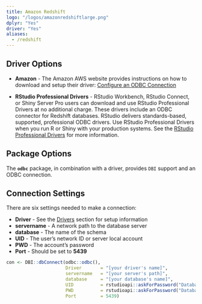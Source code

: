 ```yaml
---
title: Amazon Redshift
logo: "/logos/amazonredshiftlarge.png"
dplyr: "Yes"
driver: "Yes"
aliases:
  - /redshift
---
```



## Driver Options

- **Amazon** - The Amazon AWS website provides instructions on how to download and setup their driver: [Configure an ODBC Connection](http://docs.aws.amazon.com/redshift/latest/mgmt/configure-odbc-connection.html)

- **RStudio Professional Drivers** - RStudio Workbench, RStudio Connect, or Shiny Server Pro users can download and use RStudio Professional Drivers at no additional charge. These drivers include an ODBC connector for Redshift databases.  RStudio delivers standards-based, supported, professional ODBC drivers. Use RStudio Professional Drivers when you run R or Shiny with your production systems. See the [RStudio Professional Drivers](https://www.rstudio.com/products/drivers/) for more information. 

## Package Options

The **`odbc`** package, in combination with a driver, provides `DBI` support and an ODBC connection.

## Connection Settings

There are six settings needed to make a connection:

  - **Driver** - See the [Drivers](/drivers) section for setup information 
  - **servername** - A network path to the database server
  - **database** - The name of the schema
  - **UID** - The user's network ID or server local account
  - **PWD** - The account's password
  - **Port** - Should be set to **5439**

```r

con <- DBI::dbConnect(odbc::odbc(),
                      Driver       = "[your driver's name]",
                      servername   = "[your server's path]",
                      database     = "[your database's name]",
                      UID          = rstudioapi::askForPassword("Database user"),
                      PWD          = rstudioapi::askForPassword("Database password"),
                      Port         = 5439)

```
